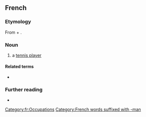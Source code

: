 ==French==

===Etymology===
From {{der|fr|en|tennis}} + {{m|en|man}}.

===Noun===
{{fr-noun|m|tennismen}}

# a [[tennis player]]

====Related terms====
* {{l|fr|tenniswoman}}

===Further reading===
* {{R:TLFi}}

[[Category:fr:Occupations]]
[[Category:French words suffixed with -man]]